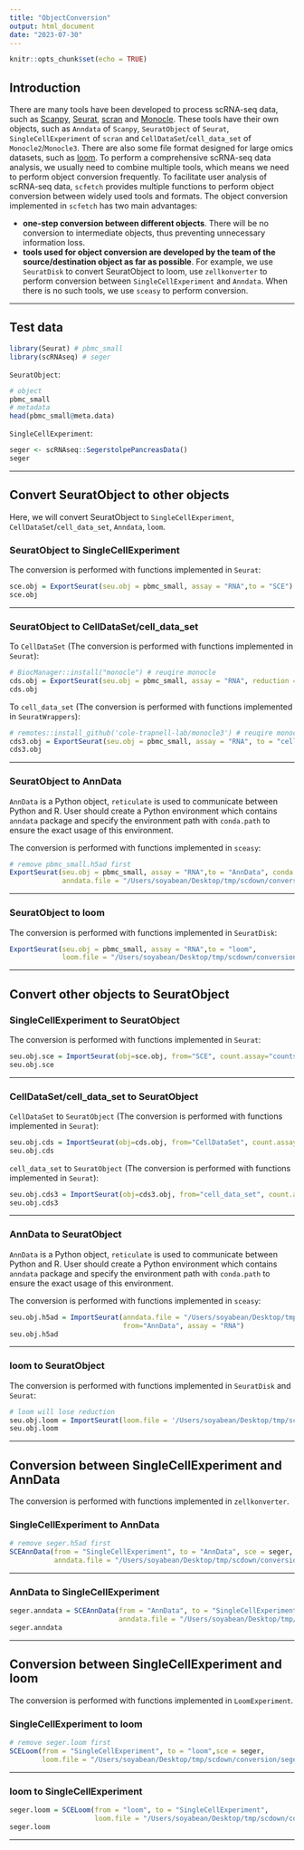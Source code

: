 ```yaml
---
title: "ObjectConversion"
output: html_document
date: "2023-07-30"
---
```


```r
knitr::opts_chunk$set(echo = TRUE)
```

## Introduction

There are many tools have been developed to process scRNA-seq data, such as [Scanpy](https://scanpy.readthedocs.io/en/stable/), [Seurat](https://satijalab.org/seurat/), [scran](https://bioconductor.org/packages/release/bioc/html/scran.html) and [Monocle](http://cole-trapnell-lab.github.io/monocle-release/). These tools have their own objects, such as `Anndata` of `Scanpy`, `SeuratObject` of `Seurat`, `SingleCellExperiment` of `scran` and `CellDataSet`/`cell_data_set` of `Monocle2`/`Monocle3`. There are also some file format designed for large omics datasets, such as [loom](http://loompy.org/). To perform a comprehensive scRNA-seq data analysis, we usually need to combine multiple tools, which means we need to perform object conversion frequently. To facilitate user analysis of scRNA-seq data, `scfetch` provides multiple functions to perform object conversion between widely used tools and formats. The object conversion implemented in `scfetch` has two main advantages: 

* **one-step conversion between different objects**. There will be no conversion to intermediate objects, thus preventing unnecessary information loss.
* **tools used for object conversion are developed by the team of the source/destination object as far as possible**. For example, we use `SeuratDisk` to convert SeuratObject to loom, use `zellkonverter` to perform conversion between `SingleCellExperiment` and `Anndata`. When there is no such tools, we use `sceasy` to perform conversion.

<hr />

## Test data

```r
library(Seurat) # pbmc_small
library(scRNAseq) # seger
```

`SeuratObject`:

```r
# object
pbmc_small
# metadata
head(pbmc_small@meta.data)
```

`SingleCellExperiment`:
```r
seger <- scRNAseq::SegerstolpePancreasData()
seger
```

<hr />

## Convert SeuratObject to other objects

Here, we will convert SeuratObject to `SingleCellExperiment`, `CellDataSet`/`cell_data_set`, `Anndata`, `loom`.

### SeuratObject to SingleCellExperiment

The conversion is performed with functions implemented in `Seurat`:
```r
sce.obj = ExportSeurat(seu.obj = pbmc_small, assay = "RNA",to = "SCE")
sce.obj
```

<hr />

### SeuratObject to CellDataSet/cell_data_set

To `CellDataSet` (The conversion is performed with functions implemented in `Seurat`):

```r
# BiocManager::install("monocle") # reuqire monocle
cds.obj = ExportSeurat(seu.obj = pbmc_small, assay = "RNA", reduction = "tsne", to = "CellDataSet")
cds.obj
```

To `cell_data_set` (The conversion is performed with functions implemented in `SeuratWrappers`):

```r
# remotes::install_github('cole-trapnell-lab/monocle3') # reuqire monocle3
cds3.obj = ExportSeurat(seu.obj = pbmc_small, assay = "RNA", to = "cell_data_set")
cds3.obj
```

<hr />

### SeuratObject to AnnData

`AnnData` is a Python object, `reticulate` is used to communicate between Python and R. User should create a Python environment which contains `anndata` package and specify the environment path with `conda.path` to ensure the exact usage of this environment.

The conversion is performed with functions implemented in `sceasy`:
```r
# remove pbmc_small.h5ad first
ExportSeurat(seu.obj = pbmc_small, assay = "RNA",to = "AnnData", conda.path = "/Applications/anaconda3",
             anndata.file = "/Users/soyabean/Desktop/tmp/scdown/conversion/pbmc_small.h5ad")
```

<hr />

### SeuratObject to loom

The conversion is performed with functions implemented in `SeuratDisk`:
```r
ExportSeurat(seu.obj = pbmc_small, assay = "RNA",to = "loom", 
             loom.file = "/Users/soyabean/Desktop/tmp/scdown/conversion/pbmc_small.loom")
```

<hr />

## Convert other objects to SeuratObject

### SingleCellExperiment to SeuratObject

The conversion is performed with functions implemented in `Seurat`:
```r
seu.obj.sce = ImportSeurat(obj=sce.obj, from="SCE", count.assay="counts", data.assay="logcounts", assay="RNA")
seu.obj.sce
```

<hr />

### CellDataSet/cell_data_set to SeuratObject

`CellDataSet` to `SeuratObject` (The conversion is performed with functions implemented in `Seurat`):
```r
seu.obj.cds = ImportSeurat(obj=cds.obj, from="CellDataSet", count.assay="counts", assay = "RNA")
seu.obj.cds
```

`cell_data_set` to `SeuratObject` (The conversion is performed with functions implemented in `Seurat`):
```r
seu.obj.cds3 = ImportSeurat(obj=cds3.obj, from="cell_data_set", count.assay="counts", data.assay="logcounts", assay="RNA")
seu.obj.cds3
```

<hr />

### AnnData to SeuratObject

`AnnData` is a Python object, `reticulate` is used to communicate between Python and R. User should create a Python environment which contains `anndata` package and specify the environment path with `conda.path` to ensure the exact usage of this environment.

The conversion is performed with functions implemented in `sceasy`:
```r
seu.obj.h5ad = ImportSeurat(anndata.file = "/Users/soyabean/Desktop/tmp/scdown/conversion/pbmc_small.h5ad", 
                            from="AnnData", assay = "RNA")
seu.obj.h5ad
```

<hr />

### loom to SeuratObject

The conversion is performed with functions implemented in `SeuratDisk` and `Seurat`:

```r
# loom will lose reduction
seu.obj.loom = ImportSeurat(loom.file = '/Users/soyabean/Desktop/tmp/scdown/conversion/pbmc_small.loom', from="loom")
seu.obj.loom
```

<hr />

## Conversion between SingleCellExperiment and AnnData

The conversion is performed with functions implemented in `zellkonverter`.

### SingleCellExperiment to AnnData

```r
# remove seger.h5ad first
SCEAnnData(from = "SingleCellExperiment", to = "AnnData", sce = seger, X_name = "counts",
           anndata.file = "/Users/soyabean/Desktop/tmp/scdown/conversion/seger.h5ad")
```

<hr />

### AnnData to SingleCellExperiment

```r
seger.anndata = SCEAnnData(from = "AnnData", to = "SingleCellExperiment",
                           anndata.file = "/Users/soyabean/Desktop/tmp/scdown/conversion/seger.h5ad")
seger.anndata
```

<hr />

## Conversion between SingleCellExperiment and loom

The conversion is performed with functions implemented in `LoomExperiment`.

### SingleCellExperiment to loom

```r
# remove seger.loom first
SCELoom(from = "SingleCellExperiment", to = "loom",sce = seger,
        loom.file = "/Users/soyabean/Desktop/tmp/scdown/conversion/seger.loom")
```

<hr />

### loom to SingleCellExperiment

```r
seger.loom = SCELoom(from = "loom", to = "SingleCellExperiment",
                     loom.file = "/Users/soyabean/Desktop/tmp/scdown/conversion/seger.loom")
seger.loom
```

<hr />














